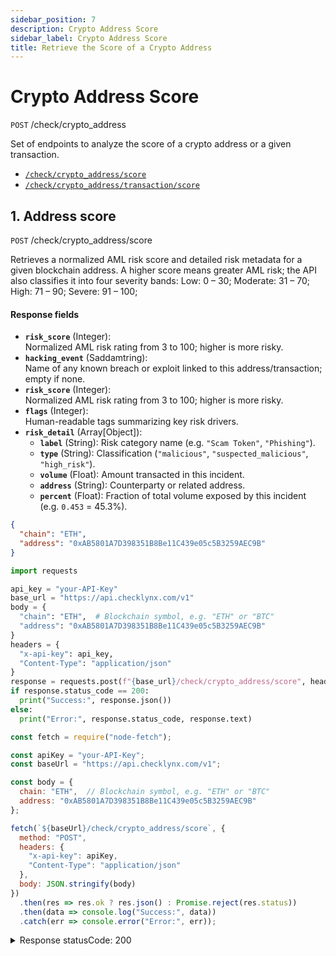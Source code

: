 ```yaml
---
sidebar_position: 7
description: Crypto Address Score
sidebar_label: Crypto Address Score
title: Retrieve the Score of a Crypto Address
---
```



# Crypto Address Score

`POST`  /check/crypto_address

Set of endpoints to analyze the score of a crypto address or a given transaction.


- [`/check/crypto_address/score`](#1-address-score)
- [`/check/crypto_address/transaction/score`](#2-transaction-score)

## 1. Address score

`POST` /check/crypto_address/score

Retrieves a normalized AML risk score and detailed risk metadata for a given blockchain address.
A higher score means greater AML risk; the API also classifies it into four severity bands:
Low: 0 – 30; 
Moderate: 31 – 70;
High: 71 – 90;
Severe: 91 – 100;

#### Response fields
- **`risk_score`** (Integer):  
  Normalized AML risk rating from 3 to 100; higher is more risky.
- **`hacking_event`** (Saddamtring):  
  Name of any known breach or exploit linked to this address/transaction; empty if none.
- **`risk_score`** (Integer):  
  Normalized AML risk rating from 3 to 100; higher is more risky.
- **`flags`** (Integer):  
  Human-readable tags summarizing key risk drivers.
- **`risk_detail`** (Array[Object]):  
  - **`label`** (String): Risk category name (e.g. `"Scam Token"`, `"Phishing"`).  
  - **`type`** (String): Classification (`"malicious"`, `"suspected_malicious"`, `"high_risk"`).  
  - **`volume`** (Float): Amount transacted in this incident.  
  - **`address`** (String): Counterparty or related address.  
  - **`percent`** (Float): Fraction of total volume exposed by this incident (e.g. `0.453` = 45.3%).  

<Tabs groupId="addressRequest">

  <TabItem value="json" label="JSON">

```json
{
  "chain": "ETH",
  "address": "0xAB5801A7D398351B8Be11C439e05c5B3259AEC9B"
}
```

  </TabItem>

  <TabItem value="py" label="Python">

```python
import requests

api_key = "your-API-Key"
base_url = "https://api.checklynx.com/v1"
body = {
  "chain": "ETH",  # Blockchain symbol, e.g. "ETH" or "BTC"
  "address": "0xAB5801A7D398351B8Be11C439e05c5B3259AEC9B" 
}
headers = {
  "x-api-key": api_key,
  "Content-Type": "application/json"
}
response = requests.post(f"{base_url}/check/crypto_address/score", headers=headers, json=body)
if response.status_code == 200:
  print("Success:", response.json())
else:
  print("Error:", response.status_code, response.text)
```

  </TabItem>

  <TabItem value="js" label="JavaScript">

```js
const fetch = require("node-fetch");

const apiKey = "your-API-Key";
const baseUrl = "https://api.checklynx.com/v1";

const body = {
  chain: "ETH",  // Blockchain symbol, e.g. "ETH" or "BTC"
  address: "0xAB5801A7D398351B8Be11C439e05c5B3259AEC9B"  
};

fetch(`${baseUrl}/check/crypto_address/score`, {
  method: "POST",
  headers: {
    "x-api-key": apiKey,
    "Content-Type": "application/json"
  },
  body: JSON.stringify(body)
})
  .then(res => res.ok ? res.json() : Promise.reject(res.status))
  .then(data => console.log("Success:", data))
  .catch(err => console.error("Error:", err));
```

  </TabItem>

</Tabs>


<details>
  <summary>Response statusCode: 200</summary>
  <div>
    ```js
    {
   
    "risk_score": 3,
    hacking_event: ""
    "flags": [
        "Interact With Malicious Address",
        "Interact With Suspected Malicious Address",
        "Interact With High-risk Tag Address"
    ],
    "risk_detail": [
        {
            "label": "Scam Token",
            "type": "suspected_malicious",
            "volume": 3132.761,
            "address": "0xc41ada125a0469d31be86129324c0f14349d03f2",
            "percent": 0.0
        },
        {
            "label": "FixedFloat",
            "type": "high_risk",
            "volume": 148.719,
            "address": "0x4e5b2e1dc63f6b91cb6cd759936495434c7e972f",
            "percent": 0.0
        },
        {
            "label": "Phishing",
            "type": "suspected_malicious",
            "volume": 39.697,
            "address": "0x8aa4e5cdaf7abac39c3c52e52ae58e0739edb405",
            "percent": 0.0
        },
        {
            "label": "Fake_Phishing198655",
            "type": "malicious",
            "volume": 26.465,
            "address": "0x44969ffb6d3277e47b7646cac94def716cc6840a",
            "percent": 0.0
        },
        {
            "label": "Fake_Phishing318739",
            "type": "malicious",
            "volume": 0.051,
            "address": "0x106a4821eef5d786fb4253909652910c59bc7765",
            "percent": 0.0
        }
    ]
}

```
  </div>
</details>


## 2. Transaction score

`POST` /check/crypto_address/transaction/score

Retrieves a normalized AML risk score and detailed risk metadata for a given blockchain address and transaction.
A higher score means greater AML risk; the API also classifies it into four severity bands:
Low: 0 – 30; 
Moderate: 31 – 70;
High: 71 – 90;
Severe: 91 – 100;

#### Response fields
- **`risk_score`** (Integer):  
  Normalized AML risk rating from 3 to 100; higher is more risky.
- **`hacking_event`** (Saddamtring):  
  Name of any known breach or exploit linked to this address/transaction; empty if none.
- **`risk_score`** (Integer):  
  Normalized AML risk rating from 3 to 100; higher is more risky.
- **`flags`** (Integer):  
  Human-readable tags summarizing key risk drivers.
- **`risk_detail`** (Array[Object]):  
  - **`label`** (String): Risk category name (e.g. `"Scam Token"`, `"Phishing"`).  
  - **`type`** (String): Classification (`"malicious"`, `"suspected_malicious"`, `"high_risk"`).  
  - **`volume`** (Float): Amount transacted in this incident.  
  - **`address`** (String): Counterparty or related address.  
  - **`percent`** (Float): Fraction of total volume exposed by this incident (e.g. `0.453` = 45.3%).  

<Tabs groupId="addressRequest">

  <TabItem value="json" label="JSON">

```json
{
  "chain": "ETH",
  txid: "0xabc123def4567890000000000000000000000000000000000000000000000001"  
}
```

  </TabItem>

  <TabItem value="py" label="Python">

```python
import requests

api_key = "your-API-Key"
base_url = "https://api.checklynx.com/v1"
body = {
  "chain": "ETH",  # Blockchain symbol, e.g. "ETH" or "BTC"
  txid: "0xabc123def4567890000000000000000000000000000000000000000000000001"   
}
headers = {
  "x-api-key": api_key,
  "Content-Type": "application/json"
}
response = requests.post(f"{base_url}/check/crypto_address/score", headers=headers, json=body)
if response.status_code == 200:
  print("Success:", response.json())
else:
  print("Error:", response.status_code, response.text)
```

  </TabItem>

  <TabItem value="js" label="JavaScript">

```js
const fetch = require("node-fetch");

const apiKey = "your-API-Key";
const baseUrl = "https://api.checklynx.com/v1";

const body = {
  chain: "ETH",  // Blockchain symbol, e.g. "ETH" or "BTC"
  txid: "0xabc123def4567890000000000000000000000000000000000000000000000001"  
};

fetch(`${baseUrl}/check/crypto_address/score`, {
  method: "POST",
  headers: {
    "x-api-key": apiKey,
    "Content-Type": "application/json"
  },
  body: JSON.stringify(body)
})
  .then(res => res.ok ? res.json() : Promise.reject(res.status))
  .then(data => console.log("Success:", data))
  .catch(err => console.error("Error:", err));
```

  </TabItem>

</Tabs>


<details>
  <summary>Response statusCode: 200</summary>
  <div>
    ```js
    {
   
    "risk_score": 3,
    hacking_event: ""
    "flags": [
        "Interact With Malicious Address",
        "Interact With Suspected Malicious Address",
        "Interact With High-risk Tag Address"
    ],
    "risk_detail": [
        {
            "label": "Scam Token",
            "type": "suspected_malicious",
            "volume": 3132.761,
            "address": "0xc41ada125a0469d31be86129324c0f14349d03f2",
            "percent": 0.0
        },
        {
            "label": "FixedFloat",
            "type": "high_risk",
            "volume": 148.719,
            "address": "0x4e5b2e1dc63f6b91cb6cd759936495434c7e972f",
            "percent": 0.0
        },
        {
            "label": "Phishing",
            "type": "suspected_malicious",
            "volume": 39.697,
            "address": "0x8aa4e5cdaf7abac39c3c52e52ae58e0739edb405",
            "percent": 0.0
        },
        {
            "label": "Fake_Phishing198655",
            "type": "malicious",
            "volume": 26.465,
            "address": "0x44969ffb6d3277e47b7646cac94def716cc6840a",
            "percent": 0.0
        },
        {
            "label": "Fake_Phishing318739",
            "type": "malicious",
            "volume": 0.051,
            "address": "0x106a4821eef5d786fb4253909652910c59bc7765",
            "percent": 0.0
        }
    ]
}

```
  </div>
</details>